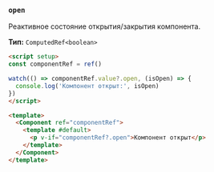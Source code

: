 ### `open`

Реактивное состояние открытия/закрытия компонента.

**Тип:** `ComputedRef<boolean>`

```html
<script setup>
const componentRef = ref()

watch(() => componentRef.value?.open, (isOpen) => {
  console.log('Компонент открыт:', isOpen)
})
</script>

<template>
  <Component ref="componentRef">
    <template #default>
      <p v-if="componentRef?.open">Компонент открыт</p>
    </template>
  </Component>
</template>
```
